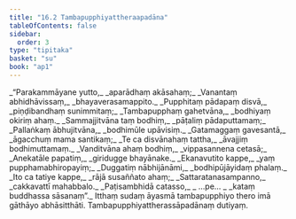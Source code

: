 ```yaml
---
title: "16.2 Tambapupphiyattheraapadāna"
tableOfContents: false
sidebar:
  order: 3
type: "tipitaka"
basket: "su"
book: "ap1"
---
```



<DynamicBreadcrumb />

<Division number="7" book="ap1">

<Paragraph number="2361" type="verses" book="ap1">
_“Parakammāyane yutto,_  
_aparādhaṃ akāsahaṃ;_  
_Vanantaṃ abhidhāvissaṃ,_  
_bhayaverasamappito._  

</Paragraph>

</Division>
<Division number="8" book="ap1">

<Paragraph number="2362" type="verses" book="ap1">
_Pupphitaṃ pādapaṃ disvā,_  
_piṇḍibandhaṃ sunimmitaṃ;_  
_Tambapupphaṃ gahetvāna,_  
_bodhiyaṃ okiriṃ ahaṃ._  

</Paragraph>

</Division>
<Division number="9" book="ap1">

<Paragraph number="2363" type="verses" book="ap1">
_Sammajjitvāna taṃ bodhiṃ,_  
_pāṭaliṃ pādaputtamaṃ;_  
_Pallaṅkaṃ ābhujitvāna,_  
_bodhimūle upāvisiṃ._  

</Paragraph>

</Division>
<Division number="10" book="ap1">

<Paragraph number="2364" type="verses" book="ap1">
_Gatamaggaṃ gavesantā,_  
_āgacchuṃ mama santikaṃ;_  
_Te ca disvānahaṃ tattha,_  
_āvajjiṃ bodhimuttamaṃ._  

</Paragraph>

</Division>
<Division number="11" book="ap1">

<Paragraph number="2365" type="verses" book="ap1">
_Vanditvāna ahaṃ bodhiṃ,_  
_vippasannena cetasā;_  
_Anekatāle papatiṃ,_  
_giridugge bhayānake._  

</Paragraph>

</Division>
<Division number="12" book="ap1">

<Paragraph number="2366" type="verses" book="ap1">
_Ekanavutito kappe,_  
_yaṃ pupphamabhiropayiṃ;_  
_Duggatiṃ nābhijānāmi,_  
_bodhipūjāyidaṃ phalaṃ._  

</Paragraph>

</Division>
<Division number="13" book="ap1">

<Paragraph number="2367" type="verses" book="ap1">
_Ito ca tatiye kappe,_  
_rājā susaññato ahaṃ;_  
_Sattaratanasampanno,_  
_cakkavattī mahabbalo._  

</Paragraph>

</Division>
<Division number="14" book="ap1">

<Paragraph number="2368" type="verses" book="ap1">
_Paṭisambhidā catasso,_  
_ …pe… _  
_kataṃ buddhassa sāsanaṃ”._  

</Paragraph>

<Paragraph number="2369" book="ap1">
Itthaṃ sudaṃ āyasmā tambapupphiyo thero imā gāthāyo abhāsitthāti.

</Paragraph>
</Division>

<Paragraph number="2370" type="center" book="ap1">
Tambapupphiyattherassāpadānaṃ dutiyaṃ.
</Paragraph>
